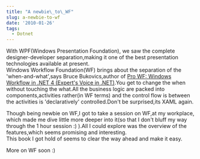 ```yaml
---
title: "A newbie\_to\_WF"
slug: a-newbie-to-wf
date: '2010-01-26'
tags:
  - Dotnet
---
```

With WPF(Windows Presentation Foundation), we saw the complete designer-developer separation,making it one of the best presentation technologies available at present.  
Windows Workflow Foundation(WF) brings about the separation of the 'when-and-what',says Bruce Bukovics,author of [Pro WF: Windows Workflow in .NET 4 (Expert's Voice in .NET)](http://www.amazon.com/gp/product/1430227214/ref=as_li_qf_sp_asin_tl?ie=UTF8&camp=1789&creative=9325&creativeASIN=1430227214&linkCode=as2&tag=rahulpnath-20).You get to change the when without touching the what.All the business logic are packed into components,activities rather(in WF terms) and the control flow is between the activities is 'declaratively' controlled.Don't be surprised,its XAML again.

Though being newbie on WF,I got to take a session on WF,at my workplace, which made me dive little more deeper into it(so that I don't bluff my way through the 1 hour session :) ).All I could explore was the overview of the features,which seems promising and interesting.  
This book I got hold of seems to clear the way ahead and make it easy.

More on WF soon :)
